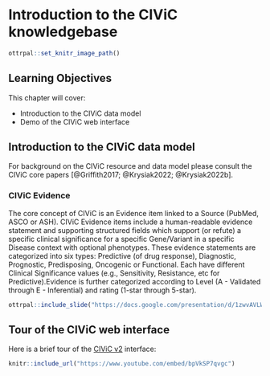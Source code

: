 
# Introduction to the CIViC knowledgebase

```r
ottrpal::set_knitr_image_path()
```

## Learning Objectives

This chapter will cover:  

- Introduction to the CIViC data model
- Demo of the CIViC web interface

## Introduction to the CIViC data model

For background on the CIViC resource and data model please consult the CIViC core papers [@Griffith2017; @Krysiak2022; @Krysiak2022b].

### CIViC Evidence

The core concept of CIViC is an Evidence item linked to a Source (PubMed, ASCO or ASH). CIViC Evidence items include a human-readable evidence statement and supporting structured fields which support (or refute) a specific clinical significance for a specific Gene/Variant in a specific Disease context with optional phenotypes. These evidence statements are categorized into six types: Predictive (of drug response), Diagnostic, Prognostic, Predisposing, Oncogenic or Functional. Each have different Clinical Significance values (e.g., Sensitivity, Resistance, etc for Predictive).Evidence is further categorized according to Level (A - Validated through E - Inferential) and rating (1-star through 5-star). 

```r
ottrpal::include_slide("https://docs.google.com/presentation/d/1zwvAVLWpN2mKrJLgo5ZcAuSKQrHZ8zunIYHLe-w6bBo/edit#slide=id.g22509046821_0_14")
```

## Tour of the CIViC web interface

Here is a brief tour of the [CIViC v2](https://civicdb.org){target="_blank"} interface:
 
```r
knitr::include_url("https://www.youtube.com/embed/bpVkSP7qvgc")
```

